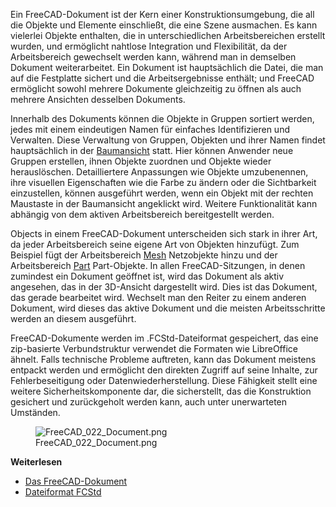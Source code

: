 <languages/>

{{Docnav/de
|[[Manual:Navigating_in_the_3D_view/de|Navigieren in der 3D Ansicht]]
|[[Manual:Parametric objects/de|Parametrische Objekte]]
|[[Manual:Introduction/de|Handbuch Start]]
|IconL=
|IconR=
|IconC=Crystal_Clear_manual.png
}}

{{Manual:TOC}}

<div class="mw-translate-fuzzy">
Ein FreeCAD-Dokument ist der Kern einer Konstruktionsumgebung, die all die Objekte und Elemente einschließt, die eine Szene ausmachen. Es kann vielerlei Objekte enthalten, die in unterschiedlichen Arbeitsbereichen erstellt wurden, und ermöglicht nahtlose Integration und Flexibilität, da der Arbeitsbereich gewechselt werden kann, während man in demselben Dokument weiterarbeitet. Ein Dokument ist hauptsächlich die Datei, die man auf die Festplatte sichert und die Arbeitsergebnisse enthält; und FreeCAD ermöglicht sowohl mehrere Dokumente gleichzeitig zu öffnen als auch mehrere Ansichten desselben Dokuments.
</div>

Innerhalb des Dokuments können die Objekte in Gruppen sortiert werden, jedes mit einem eindeutigen Namen für einfaches Identifizieren und Verwalten. Diese Verwaltung von Gruppen, Objekten und ihrer Namen findet hauptsächlich in der [[Tree_view/de|Baumansicht]] statt. Hier können Anwender neue Gruppen erstellen, ihnen Objekte zuordnen und Objekte wieder herauslöschen. Detailliertere Anpassungen wie Objekte umzubenennen, ihre visuellen Eigenschaften wie die Farbe zu ändern oder die Sichtbarkeit einzustellen, können ausgeführt werden, wenn ein Objekt mit der rechten Maustaste in der Baumansicht angeklickt wird. Weitere Funktionalität kann abhängig von dem aktiven Arbeitsbereich bereitgestellt werden.

Objects in einem FreeCAD-Dokument unterscheiden sich stark in ihrer Art, da jeder Arbeitsbereich seine eigene Art von Objekten hinzufügt. Zum Beispiel fügt der Arbeitsbereich [[Mesh_Workbench/de|Mesh]] Netzobjekte hinzu und der Arbeitsbereich [[Part_Workbench/de|Part]] Part-Objekte. In allen FreeCAD-Sitzungen, in denen zumindest ein Dokument geöffnet ist, wird das Dokument als aktiv angesehen, das in der 3D-Ansicht dargestellt wird. Dies ist das Dokument, das gerade bearbeitet wird. Wechselt man den Reiter zu einem anderen Dokument, wird dieses das aktive Dokument und die meisten Arbeitsschritte werden an diesem ausgeführt.

FreeCAD-Dokumente werden im .FCStd-Dateiformat gespeichert, das eine zip-basierte Verbundstruktur verwendet die Formaten wie LibreOffice ähnelt. Falls technische Probleme auftreten, kann das Dokument meistens entpackt werden und ermöglicht den direkten Zugriff auf seine Inhalte, zur Fehlerbeseitigung oder Datenwiederherstellung. Diese Fähigkeit stellt eine weitere Sicherheitskomponente dar, die sicherstellt, das die Konstruktion gesichert und zurückgeholt werden kann, auch unter unerwarteten Umständen.

[[Image:FreeCAD_022_Document.png]]

'''Weiterlesen'''

* [[Document_structure/de|Das FreeCAD-Dokument]]
* [[File_Format_FCStd/de|Dateiformat FCStd]]


{{Docnav/de
|[[Manual:Navigating_in_the_3D_view/de|Navigieren in der 3D Ansicht]]
|[[Manual:Parametric objects/de|Parametrische Objekte]]
|[[Manual:Introduction/de|Handbuch Start]]
|IconL=
|IconR=
|IconC=Crystal_Clear_manual.png
}}